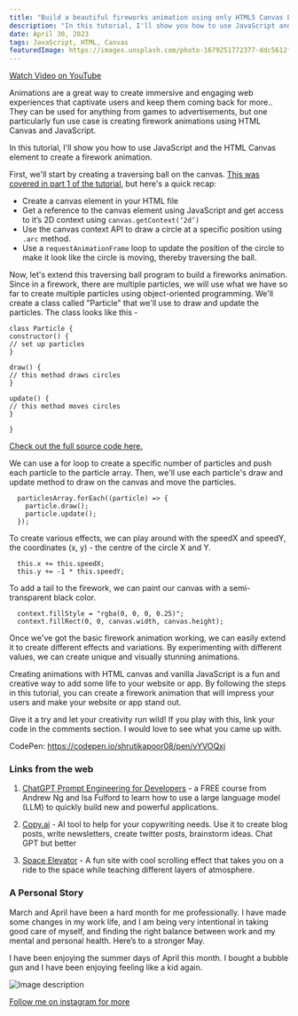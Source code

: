 ```yaml
---
title: "Build a beautiful fireworks animation using only HTML5 Canvas Element and JavaScript - JSByte"
description: "In this tutorial, I'll show you how to use JavaScript and the HTML Canvas element to create a firework animation."
date: April 30, 2023
tags: JavaScript, HTML, Canvas
featuredImage: https://images.unsplash.com/photo-1679251772377-ddc5612f5540?ixlib=rb-4.0.3&ixid=MnwxMjA3fDB8MHxwaG90by1wYWdlfHx8fGVufDB8fHx8&auto=format&fit=crop&w=2340&q=80
---
```


[Watch Video on YouTube](https://youtu.be/mIzQPNIThhw)

Animations are a great way to create immersive and engaging web experiences that captivate users and keep them coming back for more.. They can be used for anything from games to advertisements, but one particularly fun use case is creating firework animations using HTML Canvas and JavaScript.

In this tutorial, I'll show you how to use JavaScript and the HTML Canvas element to create a firework animation.

First, we'll start by creating a traversing ball on the canvas. [This was covered in part 1 of the tutorial](https://www.youtube.com/watch?v=l2YMRUDRqGA&ab_channel=ShrutiKapoor), but here's a quick recap:

- Create a canvas element in your HTML file
- Get a reference to the canvas element using JavaScript and get access to it’s 2D context using `canvas.getContext(‘2d’)`
- Use the canvas context API to draw a circle at a specific position using `.arc` method.
- Use a `requestAnimationFrame` loop to update the position of the circle to make it look like the circle is moving, thereby traversing the ball. 

Now, let's extend this traversing ball program to build a fireworks animation. Since in a firework, there are multiple particles, we will use what we have so far to create multiple particles using object-oriented programming. We'll create a class called "Particle" that we'll use to draw and update the particles. The class looks like this -

```
class Particle {
constructor() {
// set up particles
}

draw() {
// this method draws circles
}

update() {
// this method moves circles
}

}
```

[Check out the full source code here.](https://codepen.io/shrutikapoor08/pen/vYVOQxj)

We can use a for loop to create a specific number of particles and push each particle to the particle array. Then, we'll use each particle's draw and update method to draw on the canvas and move the particles.

```
  particlesArray.forEach((particle) => {
    particle.draw();
    particle.update();
  });
```

To create various effects, we can play around with the speedX and speedY, the coordinates (x, y) - the centre of the circle X and Y.

```
  this.x += this.speedX;
  this.y += -1 * this.speedY;
```
To add a tail to the firework, we can paint our canvas with a semi-transparent black color. 

```
  context.fillStyle = "rgba(0, 0, 0, 0.25)";
  context.fillRect(0, 0, canvas.width, canvas.height);
```

Once we've got the basic firework animation working, we can easily extend it to create different effects and variations. By experimenting with different values, we can create unique and visually stunning animations.


Creating animations with HTML canvas and vanilla JavaScript is a fun and creative way to add some life to your website or app. By following the steps in this tutorial, you can create a firework animation that will impress your users and make your website or app stand out. 

Give it a try and let your creativity run wild! If you play with this, link your code in the comments section. I would love to see what you came up with.

CodePen: https://codepen.io/shrutikapoor08/pen/vYVOQxj

### Links from the web

1. [ChatGPT Prompt Engineering for Developers](https://www.deeplearning.ai/short-courses/chatgpt-prompt-engineering-for-developers/) - a FREE course from Andrew Ng and Isa Fulford to learn how to use a large language model (LLM) to quickly build new and powerful applications.

2. [Copy.ai](https://www.copy.ai/) - AI tool to help  for your copywriting needs. Use it to create blog posts, write newsletters, create twitter posts, brainstorm ideas. Chat GPT but better

3. [Space Elevator](https://neal.fun/space-elevator/) - A fun site with cool scrolling effect that takes you on a ride to the space while teaching different layers of atmosphere.



### A Personal Story

March and April have been a hard month for me professionally. I have made some changes in my work life, and I am being very intentional in taking good care of myself, and finding the right balance between work and my mental and personal health. Here’s to a stronger May.

I have been enjoying the summer days of April this month. I bought a bubble gun and I have been enjoying feeling like a kid again. 


![Image description](https://dev-to-uploads.s3.amazonaws.com/uploads/articles/4afik3ladotieepq53zq.png)



[Follow me on instagram for more](https://www.instagram.com/itsshrutikapoor/)



